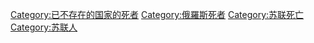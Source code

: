 [[Category:已不存在的国家的死者|Category:已不存在的国家的死者]]
[[Category:俄羅斯死者|Category:俄羅斯死者]]
[[Category:苏联死亡|Category:苏联死亡]]
[[Category:苏联人|Category:苏联人]]